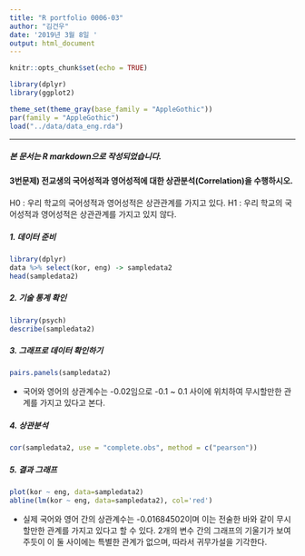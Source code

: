 ```yaml
---
title: "R portfolio 0006-03"
author: "김건우"
date: '2019년 3월 8일 '
output: html_document
---
```


```r
knitr::opts_chunk$set(echo = TRUE)
```
```r
library(dplyr)
library(ggplot2)

theme_set(theme_gray(base_family = "AppleGothic"))
par(family = "AppleGothic")
load("../data/data_eng.rda")
```

----
##### 본 문서는 R markdown으로 작성되었습니다.



#### 3번문제) 전교생의 국어성적과 영어성적에 대한 상관분석(Correlation)을 수행하시오.

  H0 : 우리 학교의 국어성적과 영어성적은 상관관계를 가지고 있다.
  H1 : 우리 학교의 국어성적과 영어성적은 상관관계를 가지고 있지 않다.

##### 1. 데이터 준비 

```r
library(dplyr)
data %>% select(kor, eng) -> sampledata2
head(sampledata2)
```

##### 2. 기술 통계 확인

```r
library(psych)
describe(sampledata2)
```

##### 3. 그래프로 데이터 확인하기

```r
pairs.panels(sampledata2)          
```

 +  국어와 영어의 상관계수는 -0.02임으로 -0.1 ~ 0.1 사이에 위치하여 무시할만한 관계를 가지고 있다고 본다.

##### 4. 상관분석
```r
cor(sampledata2, use = "complete.obs", method = c("pearson"))        

```


##### 5. 결과 그래프

```r
plot(kor ~ eng, data=sampledata2)
abline(lm(kor ~ eng, data=sampledata2), col='red')  
```


+ 실제 국어와 영어 간의 상관계수는 -0.01684502이며 이는 전술한 바와 같이 무시할만한 관계를 가지고 있다고 할 수 있다. 2개의 변수 간의 그래프의 기울기가 보여주듯이 이 둘 사이에는 특별한 관계가 없으며, 따라서 귀무가설을 기각한다.


